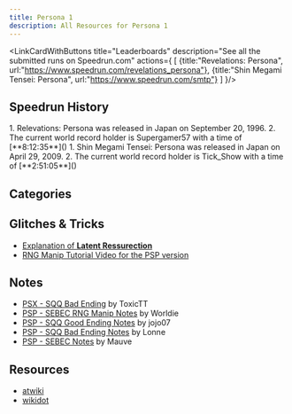 ```yaml
---
title: Persona 1
description: All Resources for Persona 1
---
```



<DocsHero 
    content="Persona 1 is the first entry in the Persona series, deviating from the traditional SMT gameplay of using demons as party members and instead having a party full of human characters, each with a specific demon, known as a persona. The main character has a starting persona and can from there obtain and fuse others."
    srcUrl={cover}
    alt="Persona 1 Cover"
/>

<LinkCardWithButtons title="Leaderboards" description="See all the submitted runs on Speedrun.com" actions={
    [
        {title:"Revelations: Persona",
        url:"https://www.speedrun.com/revelations_persona"},
        {title:"Shin Megami Tensei: Persona",
        url:"https://www.speedrun.com/smtp"}
    ]
}/>

## Speedrun History
<Tabs>
    <TabItem label="PS1 - SEBEC">
        <Steps>
            1. Relevations: Persona was released in Japan on September 20, 1996.
            2. The current world record holder is Supergamer57 with a time of [**8:12:35**]()
        </Steps>
    </TabItem>
    <TabItem label="PSP - SEBEC">
        <Steps>
            1. Shin Megami Tensei: Persona was released in Japan on April 29, 2009.
            2. The current world record holder is Tick_Show with a time of [**2:51:05**]()
        </Steps>
    </TabItem>
</Tabs>


## Categories
<CardGrid>
    <Card title="SEBEC"></Card>
    <Card title="Snow Queen Quest"></Card>
</CardGrid>

## Glitches & Tricks
- [Explanation of **Latent Ressurection**](https://docs.google.com/document/d/1kTg6F_4B4_KlQRtoJTnOHh7EltJZE96BOOVgs71YRaI/edit?usp=sharing)
- [RNG Manip Tutorial Video for the PSP version](https://www.youtube.com/watch?v=XbeCnspdEtw)

## Notes
- [PSX - SQQ Bad Ending](https://docs.google.com/document/d/1r72GQq2kGc8mkSHD6bxKtGBw8nPl5kOj/edit?usp=sharing) by ToxicTT
- [PSP - SEBEC RNG Manip Notes](https://docs.google.com/document/d/1wpqpY8Txhs3VinAd5Q361gkvQDpR6WhLEUsGA6fKp_c/edit?usp=sharing) by Worldie
- [PSP - SQQ Good Ending Notes](https://docs.google.com/document/d/1-07b4bMfO0mvx16YeJopYE0TNm3F5_LG6gH0nEpExgQ/edit?usp=sharing) by jojo07
- [PSP - SQQ Bad Ending Notes](https://docs.google.com/document/d/1RbL2I2R3N77hSb4fFA1mEFEHaCSAplOKwuXPuToRwhA/edit?usp=sharing) by Lonne
- [PSP - SEBEC Notes](https://pastebin.com/0Wf7rGW3) by Mauve

## Resources
- [atwiki](https://w.atwiki.jp/persona1/)
- [wikidot](http://persona1.wikidot.com/)